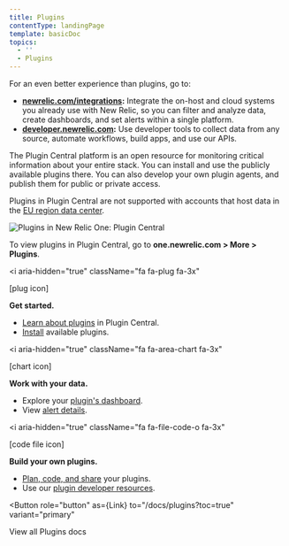 ```yaml
---
title: Plugins
contentType: landingPage
template: basicDoc
topics:
  - ''
  - Plugins
---
```



<Callout variant="important">
  For an even better experience than plugins, go to:

  * **[newrelic.com/integrations](https://newrelic.com/integrations):** Integrate the on-host and cloud systems you already use with New Relic, so you can filter and analyze data, create dashboards, and set alerts within a single platform.
  * **[developer.newrelic.com](https://developer.newrelic.com/):** Use developer tools to collect data from any source, automate workflows, build apps, and use our APIs.
</Callout>

The Plugin Central platform is an open resource for monitoring critical information about your entire stack. You can install and use the publicly available plugins there. You can also develop your own plugin agents, and publish them for public or private access.

Plugins in Plugin Central are not supported with accounts that host data in the [EU region data center](/docs/using-new-relic/welcome-new-relic/getting-started/introduction-eu-region-data-center).

![Plugins in New Relic One: Plugin Central](/sites/default/files/thumbnails/image/plugins-landing-page-prototype071720.png "Plugins in New Relic One: Plugin Central")

To view plugins in Plugin Central, go to **one.newrelic.com > More > Plugins**.

<i
  aria-hidden="true"
  className="fa fa-plug fa-3x"
>
  \[plug icon]
</i>

**Get started.**

* [Learn about plugins](/docs/plugins/plugins-new-relic/getting-started/introduction-new-relic-plugins) in Plugin Central.
* [Install](/docs/plugins/plugins-new-relic/installing-plugins/install-plugin-central) available plugins.

<i
  aria-hidden="true"
  className="fa fa-area-chart fa-3x"
>
  \[chart icon]
</i>

**Work with your data.**

* Explore your [plugin's dashboard](/docs/plugins/plugins-new-relic/installing-plugins/use-plugin-central-plugin).
* View [alert details](/docs/plugins/plugins-new-relic/installing-plugins/use-plugin-central-plugin#alert_details).

<i
  aria-hidden="true"
  className="fa fa-file-code-o fa-3x"
>
  \[code file icon]
</i>

**Build your own plugins.**

* [Plan, code, and share](/docs/plugins/developing-plugins/structuring-your-plugin/checklist-developing-plugins) your plugins.
* Use our [plugin developer resources](/docs/plugins/plugin-developer-resources).

<Button
  role="button"
  as={Link}
  to="/docs/plugins?toc=true"
  variant="primary"
>
  View all Plugins docs
</Button>
